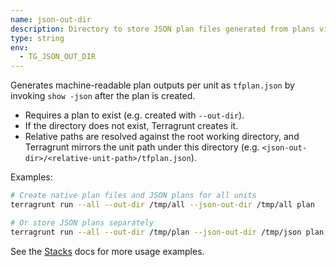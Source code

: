 ```yaml
---
name: json-out-dir
description: Directory to store JSON plan files generated from plans via show -json.
type: string
env:
  - TG_JSON_OUT_DIR
---
```


Generates machine-readable plan outputs per unit as `tfplan.json` by invoking `show -json` after the plan is created.

- Requires a plan to exist (e.g. created with `--out-dir`).
- If the directory does not exist, Terragrunt creates it.
- Relative paths are resolved against the root working directory, and Terragrunt mirrors the unit path under this directory (e.g. `<json-out-dir>/<relative-unit-path>/tfplan.json`).

Examples:

```bash
# Create native plan files and JSON plans for all units
terragrunt run --all --out-dir /tmp/all --json-out-dir /tmp/all plan

# Or store JSON plans separately
terragrunt run --all --out-dir /tmp/plan --json-out-dir /tmp/json plan
```

See the [Stacks](/docs/features/stacks#saving-opentofuterraform-plan-output) docs for more usage examples.


